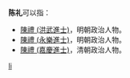 '''陈礼'''可以指：
* [[陳禮_(洪武進士)|陳禮 (洪武進士)]]，明朝政治人物。
* [[陳禮_(永樂進士)|陳禮 (永樂進士)]]，明朝政治人物。
* [[陳禮_(嘉慶進士)|陳禮 (嘉慶進士)]]，清朝政治人物。

{{disambig}}
[[Category:二字陈姓人名消歧义|li]]